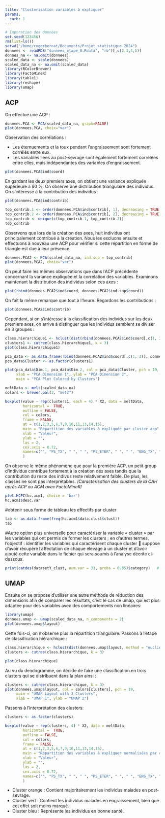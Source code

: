 ```yaml
---
title: "Clusterisation variables à expliquer"
params:
  carb: 1
---
```

```r
# Imporation des données
set.seed(123456)
rm(list=ls())
setwd("/home/rogerbernat/Documents/Projet_statistique_2024")
donnees <- readRDS("donnees_etape_0.Rdata", "rb")[,c(2,3,4,5)]
donnes_na <- na.omit(donnees)
scaled_data <- scale(donnees)
scaled_data_na <- na.omit(scaled_data)
library(RColorBrewer)
library(FactoMineR)
library(table1)
library(reshape)
library(umap)

```
## ACP
On effectue une ACP :

```r
donnees.PCA <- PCA(scaled_data_na, graph=FALSE)
plot(donnees.PCA, choix="var")
```

Observation des corrélations :

* Les éternuements et la toux pendant l'engraissement sont fortement corrélés entre eux.
* Les variables liées au post-sevrage sont également fortement corrélées entre elles, mais indépendantes des variables d'engraissement.


```r
plot(donnees.PCA$ind$coord)
```

En gardant les deux premiers axes, on obtient une variance expliquée supérieure à 60 %. On observe une distribution triangulaire des individus. On s'intéresse à la contribution des individus : 
```r
plot(donnees.PCA$ind$contrib)

top_contrib.1 <- order(donnees.PCA$ind$contrib[, 1], decreasing = TRUE)[1:7]
top_contrib.2 <- order(donnees.PCA$ind$contrib[, 2], decreasing = TRUE)[1:3]
top_contrib <- unique(c(top_contrib.1, top_contrib.2))
top_contrib

```

Observons que lors de la création des axes, huit individus ont principalement contribué à la création. Nous les excluons ensuite et effectuons à nouveau une ACP pour vérifier si cette répartition en forme de triangle est due à leur présence.
```r
donnees.PCA2 <- PCA(scaled_data_na, ind.sup = top_contrib)
plot(donnees.PCA2, choix="var")

```

On peut faire les mêmes observations que dans l'ACP précédente concernant la variance expliquée et la corrélation des variables. Examinons maintenant la distribution des individus selon ces axes :
```r
plot(rbind(donnees.PCA2$ind$coord, donnees.PCA2$ind.sup$coord))
```

On fait la même remarque que tout à l'heure. Regardons les contributions :
```r
plot(donnees.PCA2$ind$contrib)
```

Cependant, si on s'intéresse à la classification des individus sur les deux premiers axes, on arrive à distinguer que les individus semblent se diviser en 3 groupes :
```r
class.hierarchique1 <- hclust(dist(rbind(donnees.PCA2$ind$coord[,c(1, 2)], donnees.PCA2$ind.sup$coord[,c(1, 2)]), method = "euclidean"), method="ward.D2")
clusters1 <- cutree(class.hierarchique1, k = 3)
plot(class.hierarchique1)
```
```r
pca_data <- as.data.frame(rbind(donnees.PCA2$ind$coord[,c(1, 2)], donnees.PCA2$ind.sup$coord[,c(1, 2)]))
pca_data$Cluster <- as.factor(clusters1)

plot(pca_data$Dim.1, pca_data$Dim.2, col = pca_data$Cluster, pch = 19, 
     xlab = "PCA Dimension 1", ylab = "PCA Dimension 2", 
     main = "PCA Plot Colored by Clusters")
```

```r
meltData <- melt(scaled_data_na)
colors <- brewer.pal(3, "Set2")

boxplot(value ~ rep(clusters1, each = 4) * X2, data = meltData,
        horizontal =  TRUE,           
        outline = FALSE,  
        col = colors,  
        frame = FALSE,
        at = c(1,2,3,5,6,7,9,10,11,13,14,15),
        main = "Répartition des variables à expliquée par cluster acp",
        xlab = "Valeur",
        ylab = "",
        las = 2,
        cex.axis = 0.72,
        names=c("", "PS_TX", " ", " ", "PS_ETER", " ", " ", "ENG_TX", " ", " ", "ENG_ETER", " " )
        )

```

On observe le même phénomène que pour la première ACP, un petit group d'individus contribue fortement à la création des axes tandis que la contribution du reste des indivus reste relativement faible. De plus, les classes ne sont pas interprétables.
/*Caractérisation des clusters de la CAH après ACP ou ACM avec FactoMineR*/
```r
plot.HCPC(hc.acm1, choice = 'bar')
hc.acm1$desc.var
```
#obtenir sous forme de tableau les effectifs par cluster
```r
tab <- as.data.frame(freq(hc.acm1$data.clust$clust))
tab
```
#Autre option plus universelle pour caractériser la variable « cluster » par les variables qui ont permis de former les clusters ; en d’autres termes, l’objectif : identifier les variables qui caractérisent chaque cluster  suppose d’avoir récupéré l’affectation de chaque élevage à un cluster et d’avoir ajouté cette variable dans le fichier qui sera soumis à l’analyse décrite ci-dessous.
```r
print(catdes(datasetY_clust, num.var = 33, proba = 0.05)$category)   # NB : num.var = colonne où est la variable ‘cluster’ pour avoir les variables sur et sous représentées dans chaque cluster
```

## UMAP 

Ensuite on se propose d'utiliser une autre méthode de réduction des dimensions afin de comparer les résultats, c'est le cas de umap, qui est plus adaptée pour des variables avec des comportements non linéaires:

```r
library(umap)
donnees.umap <- umap(scaled_data_na, n_components = 2)
plot(donnees.umap$layout)
```

Cette fois-ci, on n'observe plus la répartition triangulaire. Passons à l'étape de classification hiérarchique :
```r
class.hierarchique <- hclust(dist(donnees.umap$layout, method = "euclidean"), method="ward.D2")
clusters <- cutree(class.hierarchique, k = 3)

plot(class.hierarchique)

```

Au vu du dendogramme, on décide de faire une classification en trois clusters qui se distribuent dans la plan ainsi :
```r
clusters <- cutree(class.hierarchique, k = 3)
plot(donnees.umap$layout, col = colors[clusters], pch = 19,
     main = "UMAP Layout with 3 Clusters",
     xlab = "UMAP 1", ylab = "UMAP 2")
```

Passons à l'interprétation des clusters:

```r
clusters <- as.factor(clusters)

boxplot(value ~ rep(clusters, 4) * X2, data = meltData,
        horizontal =  TRUE,           
        outline = FALSE,  
        col = colors,  
        frame = FALSE,
        at = c(1,2,3,5,6,7,9,10,11,13,14,15),
        main = "Répartition des variables à expliquer normalisées par cluster umap",
        xlab = "Valeur",
        ylab = "",
        las = 2,
        cex.axis = 0.72,
        names=c("", "PS_TX", " ", " ", "PS_ETER", " ", " ", "ENG_TX", " ", " ", "ENG_ETER", " " )
        )
```

* Cluster orange : Contient majoritairement les individus malades en post-sevrage.
* Cluster vert : Contient les individus malades en engraissement, bien que cet effet soit moins marqué.
* Cluster bleu : Représente les individus en bonne santé.
